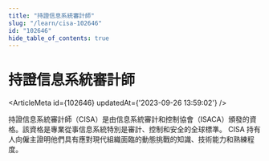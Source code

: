 ```yaml
---
title: "持證信息系統審計師"
slug: "/learn/cisa-102646"
id: "102646"
hide_table_of_contents: true
---
```



# 持證信息系統審計師

<ArticleMeta id={102646} updatedAt={'2023-09-26 13:59:02'} />
<div className='border-solid border-b border-t-0 my-4 border-[var(--ifm-color-gray-300)]' />

持證信息系統審計師（CISA）是由信息系統審計和控制協會（ISACA）頒發的資格。該資格是專業從事信息系統特別是審計、控制和安全的全球標準。 CISA 持有人向僱主證明他們具有應對現代組織面臨的動態挑戰的知識、技術能力和熟練程度。
